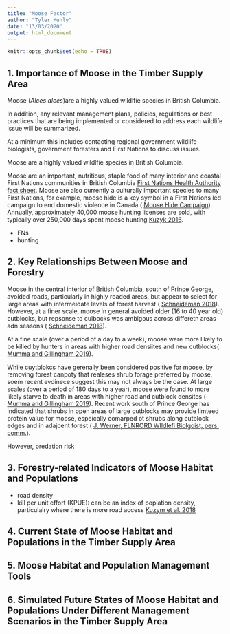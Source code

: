 ```yaml
---
title: "Moose Factor"
author: "Tyler Muhly"
date: "13/03/2020"
output: html_document
---
```


```r
knitr::opts_chunk$set(echo = TRUE)
```


## 1. Importance of Moose in the Timber Supply Area
Moose (*Alces alces*)are a highly valued wildlfie species in British Columbia.  

In addition, any relevant management plans, policies, regulations or best practices that are being implemented or considered to address each wildlife issue will be summarized. 

At a minimum this includes contacting regional government wildlife biologists, government foresters and First Nations  to discuss issues. 


Moose are a highly valued wildlfie species in British Columbia.  

Moose are an important, nutritious, staple food of many interior and coastal First Nations communities in British Columbia [First Nations Health Authority fact sheet](https://www.fnha.ca/Documents/Traditional_Food_Fact_Sheets.pdf). Moose are also currently a culturally important species to many First Nations, for example, moose hide is a key symbol in a First Nations led campaign to end domestic violence in Canada ( [Moose Hide Campaign](https://moosehidecampaign.ca/home/about-us)). Annually, approximately 40,000 moose hunting licenses are sold, with typically over 250,000 days spent moose hunting [Kuzyk 2016](https://alcesjournal.org/index.php/alces/article/download/155/199).
 


- FNs
- hunting





## 2. Key Relationships Between Moose and Forestry   


Moose in the central interior of British Columbia, south of Prince George, avoided roads, particularly in highly roaded areas, but appear to select for large areas with intermeidate levels of forest harvest ( [Schneideman 2018](http://web.unbc.ca/~michael/Pubs/Matt%20Scheideman%20Thesis%20Final%20for%20distribution.pdf)). However, at a finer scale, moose in general avoided older (16 to 40 year old) cutblocks, but repsonse to culbocks was ambigous across differetn areas adn seasons ( [Schneideman 2018](http://web.unbc.ca/~michael/Pubs/Matt%20Scheideman%20Thesis%20Final%20for%20distribution.pdf)). 


At a fine scale (over a period of a day to a week), moose were more likely to be killed by hunters in areas with higher road densiites and new cutblocks( [Mumma and Gillingham 2019](http://web.unbc.ca/~michael/Mumma_and_Gillingham_2019.pdf)). 


While cuytblokcs have gerenally been considered positive for moose, by removing forest canpoty that realeses shrub forage preferred by moose, soem recent evdinece suggest this may not always be the case. At large scales (over a period of 180 days to a year), moose were found to more likely starve to death in areas with higher road and cutblock densites ( [Mumma and Gillingham 2019](http://web.unbc.ca/~michael/Mumma_and_Gillingham_2019.pdf)). Recent work south of Prince George has indicated that shrubs in open areas of large cutblocks may provide limteed protein value for moose, espeically comarped ot shrubs along cutblock edges and in adajcent forest ( [J. Werner, FLNRORD WIldlefi Biolgoist, pers. comm.](https://video.unbc.ca/media/The+abundance+of+scarcityA+landscape+change%2C+protein+limitation%2C+and+moose+population+dynamics+in+north-central+BC.+Dr.+kJeff+Werner%2C+BC+Ministry+of+Forests%2C+Lands%2C+Natural+Resource+Operations%2C+and+Rural+Development+-+October+18+2019/0_pbu2wpdw/19801)). 





However, predation risk 


## 3. Forestry-related Indicators of Moose Habitat and Populations

- road density
- kill per unit effort (KPUE): can be an index of poplation density, particulalry where there is more road access [Kuzym et al. 2018](http://alcesjournal.org/index.php/alces/article/download/240/274) 


## 4. Current State of Moose Habitat and Populations in the Timber Supply Area




## 5. Moose Habitat and Population Management Tools 



## 6. Simulated Future States of Moose Habitat and Populations Under Different Management Scenarios in the Timber Supply Area 








